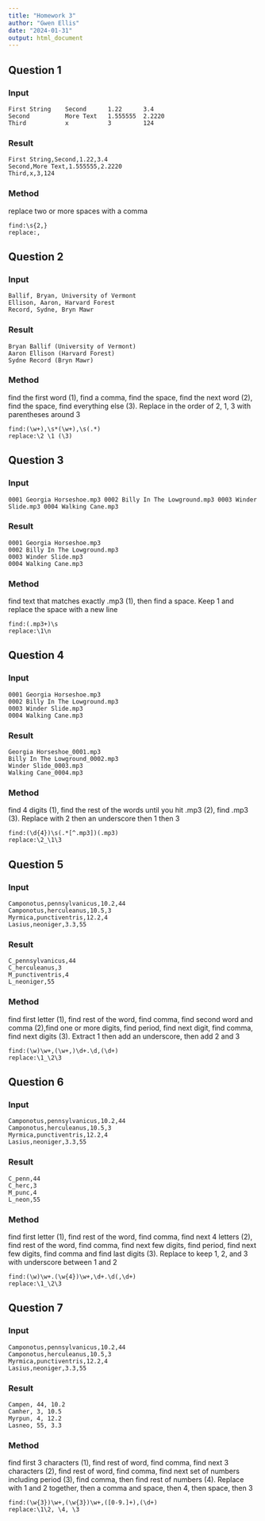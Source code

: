 ```yaml
---
title: "Homework 3"
author: "Gwen Ellis"
date: "2024-01-31"
output: html_document
---
```


## Question 1 
### Input
```
First String    Second      1.22      3.4
Second          More Text   1.555555  2.2220
Third           x           3         124
```

### Result
```
First String,Second,1.22,3.4
Second,More Text,1.555555,2.2220
Third,x,3,124
```

### Method
replace two or more spaces with a comma
```
find:\s{2,}
replace:,
```

## Question 2 
### Input
```
Ballif, Bryan, University of Vermont
Ellison, Aaron, Harvard Forest
Record, Sydne, Bryn Mawr
```

### Result
```
Bryan Ballif (University of Vermont)
Aaron Ellison (Harvard Forest)
Sydne Record (Bryn Mawr)
```

### Method
find the first word (1), find a comma, find the space, find the next word (2), find the space, find everything else (3). Replace in the order of 2, 1, 3 with parentheses around 3
```
find:(\w+),\s*(\w+),\s(.*)
replace:\2 \1 (\3)
```

## Question 3 
### Input
```
0001 Georgia Horseshoe.mp3 0002 Billy In The Lowground.mp3 0003 Winder Slide.mp3 0004 Walking Cane.mp3
```

### Result
```
0001 Georgia Horseshoe.mp3
0002 Billy In The Lowground.mp3
0003 Winder Slide.mp3
0004 Walking Cane.mp3
```

### Method
find text that matches exactly .mp3 (1), then find a space. Keep 1 and replace the space with a new line
```
find:(.mp3+)\s
replace:\1\n
```

## Question 4 
### Input
```
0001 Georgia Horseshoe.mp3
0002 Billy In The Lowground.mp3
0003 Winder Slide.mp3
0004 Walking Cane.mp3
```

### Result
```
Georgia Horseshoe_0001.mp3
Billy In The Lowground_0002.mp3
Winder Slide_0003.mp3
Walking Cane_0004.mp3
```

### Method
find 4 digits (1), find the rest of the words until you hit .mp3 (2), find .mp3 (3). Replace with 2 then an underscore then 1 then 3
```
find:(\d{4})\s(.*[^.mp3])(.mp3)
replace:\2_\1\3
```

## Question 5 
### Input
```
Camponotus,pennsylvanicus,10.2,44
Camponotus,herculeanus,10.5,3
Myrmica,punctiventris,12.2,4
Lasius,neoniger,3.3,55
```

### Result
```
C_pennsylvanicus,44
C_herculeanus,3
M_punctiventris,4
L_neoniger,55
```

### Method
find first letter (1), find rest of the word, find comma, find second word and comma (2),find one or more digits, find period, find next digit, find comma, find next digits (3). Extract 1 then add an underscore, then add 2 and 3
```
find:(\w)\w+,(\w+,)\d+.\d,(\d+)
replace:\1_\2\3
```

## Question 6 
### Input
```
Camponotus,pennsylvanicus,10.2,44
Camponotus,herculeanus,10.5,3
Myrmica,punctiventris,12.2,4
Lasius,neoniger,3.3,55
```

### Result
```
C_penn,44
C_herc,3
M_punc,4
L_neon,55
```

### Method
find first letter (1), find rest of the word, find comma, find next 4 letters (2), find rest of the word, find comma, find next few digits, find period, find next few digits, find comma and find last digits (3). Replace to keep 1, 2, and 3 with underscore between 1 and 2
```
find:(\w)\w+.(\w{4})\w+,\d+.\d(,\d+)
replace:\1_\2\3
```

## Question 7 
### Input
```
Camponotus,pennsylvanicus,10.2,44
Camponotus,herculeanus,10.5,3
Myrmica,punctiventris,12.2,4
Lasius,neoniger,3.3,55
```

### Result
```
Campen, 44, 10.2
Camher, 3, 10.5
Myrpun, 4, 12.2
Lasneo, 55, 3.3
```

### Method
find first 3 characters (1), find rest of word, find comma, find next 3 characters (2), find rest of word, find comma, find next set of numbers including period (3), find comma, then find rest of numbers (4). Replace with 1 and 2 together, then a comma and space, then 4, then space, then 3
```
find:(\w{3})\w+,(\w{3})\w+,([0-9.]+),(\d+)
replace:\1\2, \4, \3
```

